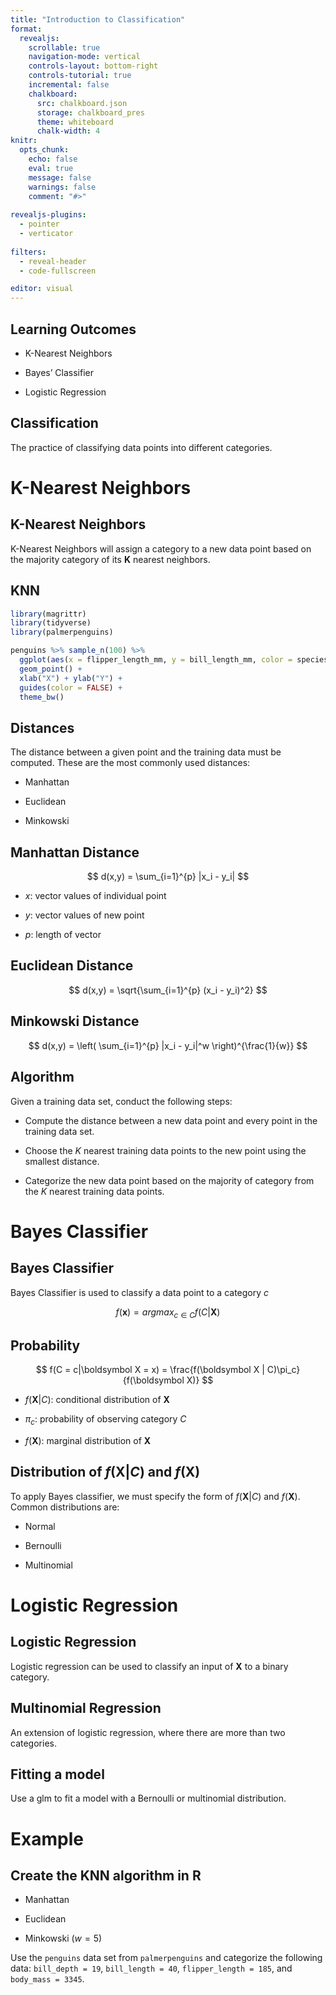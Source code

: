 ```yaml
---
title: "Introduction to Classification"
format:
  revealjs:
    scrollable: true
    navigation-mode: vertical
    controls-layout: bottom-right
    controls-tutorial: true
    incremental: false 
    chalkboard:
      src: chalkboard.json
      storage: chalkboard_pres
      theme: whiteboard
      chalk-width: 4
knitr:
  opts_chunk: 
    echo: false
    eval: true
    message: false
    warnings: false
    comment: "#>" 
    
revealjs-plugins:
  - pointer
  - verticator
  
filters: 
  - reveal-header
  - code-fullscreen

editor: visual
---
```


## Learning Outcomes

-   K-Nearest Neighbors

-   Bayes' Classifier

-   Logistic Regression

## Classification

The practice of classifying data points into different categories.

# K-Nearest Neighbors

## K-Nearest Neighbors

K-Nearest Neighbors will assign a category to a new data point based on the majority category of its **K** nearest neighbors.

## KNN

```r
library(magrittr)
library(tidyverse)
library(palmerpenguins)

penguins %>% sample_n(100) %>%  
  ggplot(aes(x = flipper_length_mm, y = bill_length_mm, color = species)) +
  geom_point() +
  xlab("X") + ylab("Y") +
  guides(color = FALSE) +
  theme_bw()

```

## Distances

The distance between a given point and the training data must be computed. These are the most commonly used distances:

-   Manhattan

-   Euclidean

-   Minkowski

## Manhattan Distance

$$
d(x,y) = \sum_{i=1}^{p} |x_i - y_i|
$$

-   $x$: vector values of individual point

-   $y$: vector values of new point

-   $p$: length of vector

## Euclidean Distance

$$
d(x,y) = \sqrt{\sum_{i=1}^{p} (x_i - y_i)^2}
$$

## Minkowski Distance

$$
d(x,y) = \left( \sum_{i=1}^{p} |x_i - y_i|^w \right)^{\frac{1}{w}}
$$

## Algorithm

Given a training data set, conduct the following steps:

-   Compute the distance between a new data point and every point in the training data set.

-   Choose the $K$ nearest training data points to the new point using the smallest distance.

-   Categorize the new data point based on the majority of category from the $K$ nearest training data points.

# Bayes Classifier

## Bayes Classifier

Bayes Classifier is used to classify a data point to a category $c$

$$
f(\boldsymbol x) = argmax_{c \in C} f(C|\boldsymbol X)
$$

## Probability

$$
f(C = c|\boldsymbol X = x) = \frac{f(\boldsymbol X | C)\pi_c}{f(\boldsymbol X)}
$$

-   $f(\boldsymbol X| C)$: conditional distribution of $\boldsymbol X$

-   $\pi_c$: probability of observing category $C$

-   $f(\boldsymbol X)$: marginal distribution of $\boldsymbol X$

## Distribution of $f(\boldsymbol X|C)$ and $f(\boldsymbol X)$

To apply Bayes classifier, we must specify the form of $f(\boldsymbol X| C)$ and $f(\boldsymbol X)$. Common distributions are:

-   Normal

-   Bernoulli

-   Multinomial

# Logistic Regression

## Logistic Regression

Logistic regression can be used to classify an input of $\boldsymbol X$ to a binary category.

## Multinomial Regression

An extension of logistic regression, where there are more than two categories.

## Fitting a model

Use a glm to fit a model with a Bernoulli or multinomial distribution.

# Example

## Create the KNN algorithm in R

-   Manhattan

-   Euclidean

-   Minkowski ($w=5$)

Use the `penguins` data set from `palmerpenguins` and categorize the following data: `bill_depth = 19`, `bill_length = 40`, `flipper_length = 185`, and `body_mass = 3345`.
